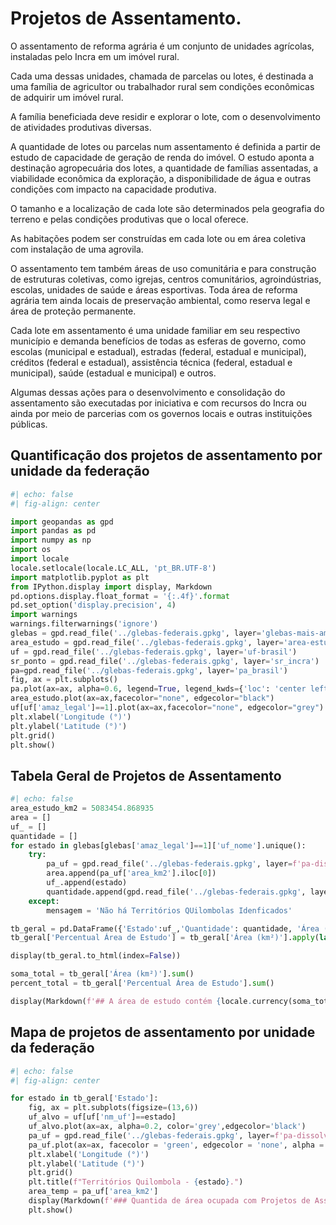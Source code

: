 # Projetos de Assentamento.

:::{.text-justify}

O assentamento de reforma agrária é um conjunto de unidades agrícolas, instaladas pelo Incra em um imóvel rural.

Cada uma dessas unidades, chamada de parcelas ou lotes, é destinada a uma família de agricultor ou trabalhador rural sem condições econômicas de adquirir um imóvel rural.

A família beneficiada deve residir e explorar o lote, com o desenvolvimento de atividades produtivas diversas.

A quantidade de lotes ou parcelas num assentamento é definida a partir de estudo de capacidade de geração de renda do imóvel. O estudo aponta a destinação agropecuária dos lotes, a quantidade de famílias assentadas, a viabilidade econômica da exploração, a disponibilidade de água e outras condições com impacto na capacidade produtiva. 

O tamanho e a localização de cada lote são determinados pela geografia do terreno e pelas condições produtivas que o local oferece.

As habitações podem ser construídas em cada lote ou em área coletiva com instalação de uma agrovila.

O assentamento tem também áreas de uso comunitária e para construção de estruturas coletivas, como igrejas, centros comunitários, agroindústrias, escolas, unidades de saúde e áreas esportivas. Toda área de reforma agrária tem ainda locais de preservação ambiental, como reserva legal e área de proteção permanente.

Cada lote em assentamento é uma unidade familiar em seu respectivo município e demanda benefícios de todas as esferas de governo, como escolas (municipal e estadual), estradas (federal, estadual e municipal), créditos (federal e estadual), assistência técnica (federal, estadual e municipal), saúde (estadual e municipal) e outros.

Algumas dessas ações para o desenvolvimento e consolidação do assentamento são executadas por iniciativa e com recursos do Incra ou ainda por meio de parcerias com os governos locais e outras instituições públicas. 
:::



## Quantificação dos projetos de assentamento por unidade da federação



```{python}
#| echo: false
#| fig-align: center

import geopandas as gpd
import pandas as pd
import numpy as np
import os
import locale
locale.setlocale(locale.LC_ALL, 'pt_BR.UTF-8')
import matplotlib.pyplot as plt
from IPython.display import display, Markdown
pd.options.display.float_format = '{:.4f}'.format
pd.set_option('display.precision', 4)
import warnings
warnings.filterwarnings('ignore')
glebas = gpd.read_file('../glebas-federais.gpkg', layer='glebas-mais-amazonia')
area_estudo = gpd.read_file('../glebas-federais.gpkg', layer='area-estudo')
uf = gpd.read_file('../glebas-federais.gpkg', layer='uf-brasil')
sr_ponto = gpd.read_file('../glebas-federais.gpkg', layer='sr_incra')
pa=gpd.read_file('../glebas-federais.gpkg', layer='pa_brasil')
fig, ax = plt.subplots()
pa.plot(ax=ax, alpha=0.6, legend=True, legend_kwds={'loc': 'center left','bbox_to_anchor':(1,0.5)})
area_estudo.plot(ax=ax,facecolor="none", edgecolor="black")
uf[uf['amaz_legal']==1].plot(ax=ax,facecolor="none", edgecolor="grey")
plt.xlabel('Longitude (°)')
plt.ylabel('Latitude (°)')
plt.grid()
plt.show()
```

## Tabela Geral de Projetos de Assentamento

```{python}
#| echo: false
area_estudo_km2 = 5083454.868935
area = []
uf_ = []
quantidade = []
for estado in glebas[glebas['amaz_legal']==1]['uf_nome'].unique():
    try:
        pa_uf = gpd.read_file('../glebas-federais.gpkg', layer=f'pa-dissolv-{estado}')
        area.append(pa_uf['area_km2'].iloc[0])
        uf_.append(estado)
        quantidade.append(gpd.read_file('../glebas-federais.gpkg', layer=f'pa-{estado}').shape[0])
    except:
        mensagem = 'Não há Territórios QUilombolas Idenficados'

tb_geral = pd.DataFrame({'Estado':uf_,'Quantidade': quantidade, 'Área (km²)': area})
tb_geral['Percentual Área de Estudo'] = tb_geral['Área (km²)'].apply(lambda x: round(x/area_estudo_km2*100, 2))

display(tb_geral.to_html(index=False))

soma_total = tb_geral['Área (km²)'].sum()
percent_total = tb_geral['Percentual Área de Estudo'].sum()

display(Markdown(f'## A área de estudo contém {locale.currency(soma_total, grouping=True, symbol=None)} de quilômetros quadrados de Projetos de Assentamento correspondendo a {round(percent_total,2)}%'))
```


## Mapa de projetos de assentamento por unidade da federação

```{python}
#| echo: false
#| fig-align: center

for estado in tb_geral['Estado']:
    fig, ax = plt.subplots(figsize=(13,6))
    uf_alvo = uf[uf['nm_uf']==estado]
    uf_alvo.plot(ax=ax, alpha=0.2, color='grey',edgecolor='black')
    pa_uf = gpd.read_file('../glebas-federais.gpkg', layer=f'pa-dissolv-{estado}')
    pa_uf.plot(ax=ax, facecolor = 'green', edgecolor = 'none', alpha = 1, linewidth = 0.7)
    plt.xlabel('Longitude (°)')
    plt.ylabel('Latitude (°)')
    plt.grid()
    plt.title(f"Territórios Quilombola - {estado}.")
    area_temp = pa_uf['area_km2']
    display(Markdown(f'### Quantida de área ocupada com Projetos de Assentamento - {estado}: *{locale.currency(area_temp.iloc[0], grouping=True, symbol=None)}km²*'))
    plt.show()

```
